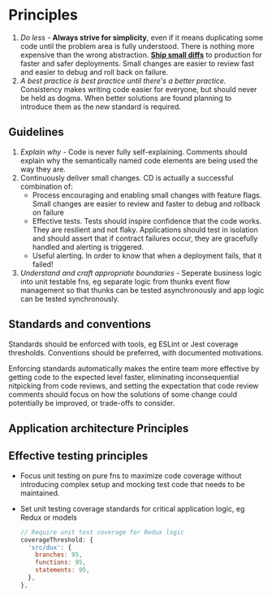 # Principles

1. _Do less_ - **Always strive for simplicity**, even if it means duplicating some code
   until the problem area is fully understood. There is nothing more expensive than the
   wrong abstraction. **[Ship small diffs][]** to production for faster and safer
   deployments. Small changes are easier to review fast and easier to debug and roll back
   on failure.
1. _A best practice is best practice until there's a better practice._ Consistency makes
   writing code easier for everyone, but should never be held as dogma. When better
   solutions are found planning to introduce them as the new standard is required.

## Guidelines

1. _Explain why_ - Code is never fully self-explaining. Comments should explain why the
   semantically named code elements are being used the way they are.
1. Continuously deliver small changes. CD is actually a successful combination of:
   - Process encouraging and enabling small changes with feature flags. Small changes are
     easier to review and faster to debug and rollback on failure
   - Effective tests. Tests should inspire confidence that the code works. They are
     resilient and not flaky. Applications should test in isolation and should assert that
     if contract failures occur, they are gracefully handled and alerting is triggered.
   - Useful alerting. In order to know that when a deployment fails, that it failed!
1. _Understand and craft appropriate boundaries_ - Seperate business logic into unit
   testable fns, eg separate logic from thunks event flow management so that thunks can be
   tested asynchronously and app logic can be tested synchronously.

## Standards and conventions

Standards should be enforced with tools, eg ESLint or Jest coverage thresholds.
Conventions should be preferred, with documented motivations.

Enforcing standards automatically makes the entire team more effective by getting code to
the expected level faster, eliminating inconsequential nitpicking from code reviews, and
setting the expectation that code review comments should focus on how the solutions of
some change could potentially be improved, or trade-offs to consider.

## Application architecture Principles

<!-- Notes on architecture principles -->

## Effective testing principles

<!-- Notes on writing effective, stable tests -->

- Focus unit testing on pure fns to maximize code coverage without introducing complex
  setup and mocking test code that needs to be maintained.
- Set unit testing coverage standards for critical application logic, eg Redux or models

  ```javascript
  // Require unit test coverage for Redux logic
  coverageThreshold: {
    'src/dux': {
      branches: 95,
      functions: 95,
      statements: 95,
    },
  },
  ```

<!-- prettier-ignore-start -->
[Ship small diffs]:https://blog.skyliner.io/ship-small-diffs-741308bec0d1
<!-- prettier-ignore-end -->

<!-- Unedited

Best practice is best practice until there’s a better practice: !Best practices should be driven by motivation! having motivation for doing things allows finding better motivations and allows the codebase to evolve. Recognizing that nothing is perfect, nothing is forever, there is value in saying, “this is the current best”, knowing that you may circle back later and find a better best. Drawing that line lets you align and move forward as a group while allowing room for growth. RFCs are a great way to open the floor for proposals to standards.

Emojis make great context communicators: coding is about communicating ideas, having fun, using emojis to bring fun into repo A codebase isn’t just a set of instructions, it is an expression of ideas, an expression of creation that is shared and must be understood by the entire team. Intent is just as important as effect in communicating in the codebase, and understanding and respecting different viewpoints is critical to creating a cohesive, effective codebase. Strive to effectively communicate the _what_ within the code, communicate the _context_, the _why_ in documentation (guides, comments, etc.)

Be conservative in what you use, be liberal in what you learn

-->
